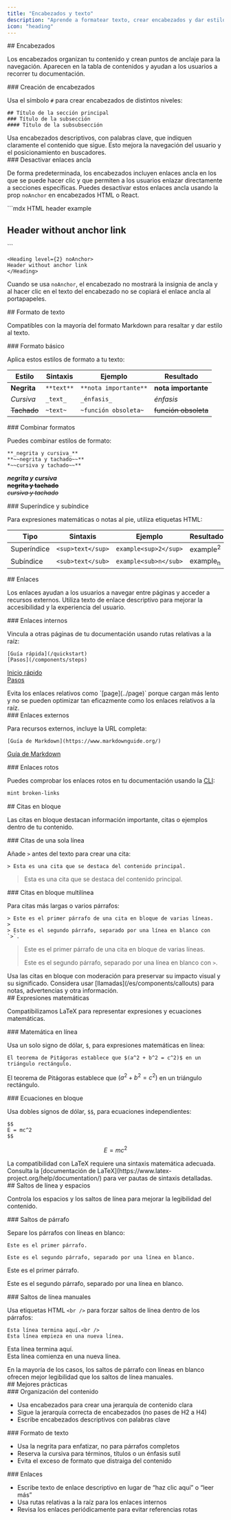 ```yaml
---
title: "Encabezados y texto"
description: "Aprende a formatear texto, crear encabezados y dar estilo al contenido"
icon: "heading"
---
```


<div id="headers">
  ## Encabezados
</div>

Los encabezados organizan tu contenido y crean puntos de anclaje para la navegación. Aparecen en la tabla de contenidos y ayudan a los usuarios a recorrer tu documentación.

<div id="creating-headers">
  ### Creación de encabezados
</div>

Usa el símbolo `#` para crear encabezados de distintos niveles:

```mdx
## Título de la sección principal
### Título de la subsección
#### Título de la subsubsección
```

<Tip>
  Usa encabezados descriptivos, con palabras clave, que indiquen claramente el contenido que sigue. Esto mejora la navegación del usuario y el posicionamiento en buscadores.
</Tip>

<div id="disabling-anchor-links">
  ### Desactivar enlaces ancla
</div>

De forma predeterminada, los encabezados incluyen enlaces ancla en los que se puede hacer clic y que permiten a los usuarios enlazar directamente a secciones específicas. Puedes desactivar estos enlaces ancla usando la prop `noAnchor` en encabezados HTML o React.

<CodeGroup>
  ```mdx HTML header example
  <h2 noAnchor>
  Header without anchor link
  </h2>
  ```

  ```mdx React header example
  <Heading level={2} noAnchor>
  Header without anchor link
  </Heading>
  ```
</CodeGroup>

Cuando se usa `noAnchor`, el encabezado no mostrará la insignia de ancla y al hacer clic en el texto del encabezado no se copiará el enlace ancla al portapapeles.

<div id="text-formatting">
  ## Formato de texto
</div>

Compatibles con la mayoría del formato Markdown para resaltar y dar estilo al texto.

<div id="basic-formatting">
  ### Formato básico
</div>

Aplica estos estilos de formato a tu texto:

| Estilo | Sintaxis | Ejemplo | Resultado |
|-------|--------|---------|--------|
| **Negrita** | `**text**` | `**nota importante**` | **nota importante** |
| *Cursiva* | `_text_` | `_énfasis_` | *énfasis* |
| ~~Tachado~~ | `~text~` | `~función obsoleta~` | ~~función obsoleta~~ |

<div id="combining-formats">
  ### Combinar formatos
</div>

Puedes combinar estilos de formato:

```mdx
**_negrita y cursiva_**
**~~negrita y tachado~~**
*~~cursiva y tachado~~**
```

***negrita y cursiva***<br />
**~~negrita y tachado~~**<br />
*~~cursiva y tachado~~*

<div id="superscript-and-subscript">
  ### Superíndice y subíndice
</div>

Para expresiones matemáticas o notas al pie, utiliza etiquetas HTML:

| Tipo | Sintaxis | Ejemplo | Resultado |
|------|--------|---------|--------|
| Superíndice | `<sup>text</sup>` | `example<sup>2</sup>` | example<sup>2</sup> |
| Subíndice | `<sub>text</sub>` | `example<sub>n</sub>` | example<sub>n</sub> |

<div id="links">
  ## Enlaces
</div>

Los enlaces ayudan a los usuarios a navegar entre páginas y acceder a recursos externos. Utiliza texto de enlace descriptivo para mejorar la accesibilidad y la experiencia del usuario.

<div id="internal-links">
  ### Enlaces internos
</div>

Vincula a otras páginas de tu documentación usando rutas relativas a la raíz:

```mdx
[Guía rápida](/quickstart)
[Pasos](/components/steps)
```

[Inicio rápido](/es/quickstart)<br />
[Pasos](/es/components/steps)

<Note>
  Evita los enlaces relativos como `[page](../page)` porque cargan más lento y no se pueden optimizar tan eficazmente como los enlaces relativos a la raíz.
</Note>

<div id="external-links">
  ### Enlaces externos
</div>

Para recursos externos, incluye la URL completa:

```mdx
[Guía de Markdown](https://www.markdownguide.org/)
```

[Guía de Markdown](https://www.markdownguide.org/)

<div id="broken-links">
  ### Enlaces rotos
</div>

Puedes comprobar los enlaces rotos en tu documentación usando la [CLI](/es/installation):

```bash
mint broken-links
```

<div id="blockquotes">
  ## Citas en bloque
</div>

Las citas en bloque destacan información importante, citas o ejemplos dentro de tu contenido.

<div id="single-line-blockquotes">
  ### Citas de una sola línea
</div>

Añade `>` antes del texto para crear una cita:

```mdx
> Esta es una cita que se destaca del contenido principal.
```

> Esta es una cita que se destaca del contenido principal.

<div id="multi-line-blockquotes">
  ### Citas en bloque multilínea
</div>

Para citas más largas o varios párrafos:

```mdx
> Este es el primer párrafo de una cita en bloque de varias líneas.
>
> Este es el segundo párrafo, separado por una línea en blanco con `>`.
```

> Este es el primer párrafo de una cita en bloque de varias líneas.
>
> Este es el segundo párrafo, separado por una línea en blanco con `>`.

<Tip>
  Usa las citas en bloque con moderación para preservar su impacto visual y su significado. Considera usar [llamadas](/es/components/callouts) para notas, advertencias y otra información.
</Tip>

<div id="mathematical-expressions">
  ## Expresiones matemáticas
</div>

Compatibilizamos LaTeX para representar expresiones y ecuaciones matemáticas.

<div id="inline-math">
  ### Matemática en línea
</div>

Usa un solo signo de dólar, `$`, para expresiones matemáticas en línea:

```mdx
El teorema de Pitágoras establece que $(a^2 + b^2 = c^2)$ en un triángulo rectángulo.
```

El teorema de Pitágoras establece que $(a^2 + b^2 = c^2)$ en un triángulo rectángulo.

<div id="block-equations">
  ### Ecuaciones en bloque
</div>

Usa dobles signos de dólar, `$$`, para ecuaciones independientes:

```mdx
$$
E = mc^2
$$
```

$$
E = mc^2
$$

<Info>
  La compatibilidad con LaTeX requiere una sintaxis matemática adecuada. Consulta la [documentación de LaTeX](https://www.latex-project.org/help/documentation/) para ver pautas de sintaxis detalladas.
</Info>

<div id="line-breaks-and-spacing">
  ## Saltos de línea y espacios
</div>

Controla los espacios y los saltos de línea para mejorar la legibilidad del contenido.

<div id="paragraph-breaks">
  ### Saltos de párrafo
</div>

Separe los párrafos con líneas en blanco:

```mdx
Este es el primer párrafo.

Este es el segundo párrafo, separado por una línea en blanco.
```

Este es el primer párrafo.

Este es el segundo párrafo, separado por una línea en blanco.

<div id="manual-line-breaks">
  ### Saltos de línea manuales
</div>

Usa etiquetas HTML `<br />` para forzar saltos de línea dentro de los párrafos:

```mdx
Esta línea termina aquí.<br />
Esta línea empieza en una nueva línea.
```

Esta línea termina aquí.<br />
Esta línea comienza en una nueva línea.

<Tip>
  En la mayoría de los casos, los saltos de párrafo con líneas en blanco ofrecen mejor legibilidad que los saltos de línea manuales.
</Tip>

<div id="best-practices">
  ## Mejores prácticas
</div>

<div id="content-organization">
  ### Organización del contenido
</div>

* Usa encabezados para crear una jerarquía de contenido clara
* Sigue la jerarquía correcta de encabezados (no pases de H2 a H4)
* Escribe encabezados descriptivos con palabras clave

<div id="text-formatting">
  ### Formato de texto
</div>

* Usa la negrita para enfatizar, no para párrafos completos
* Reserva la cursiva para términos, títulos o un énfasis sutil
* Evita el exceso de formato que distraiga del contenido

<div id="links">
  ### Enlaces
</div>

* Escribe texto de enlace descriptivo en lugar de “haz clic aquí” o “leer más”
* Usa rutas relativas a la raíz para los enlaces internos
* Revisa los enlaces periódicamente para evitar referencias rotas